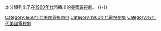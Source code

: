 {{Portal box|美國|電視}}
本分類列出了在[[1960年代|1960年代]]間播出的[[美國|美國]][[電視劇|電視劇]]。
{{-}}
{{catAZ}}

[[Category:1960年代美國電視節目|Category:1960年代美國電視節目]]
[[Category:1960年代電視劇集|Category:1960年代電視劇集]]
[[Category:各年代美國電視劇|Category:各年代美國電視劇]]